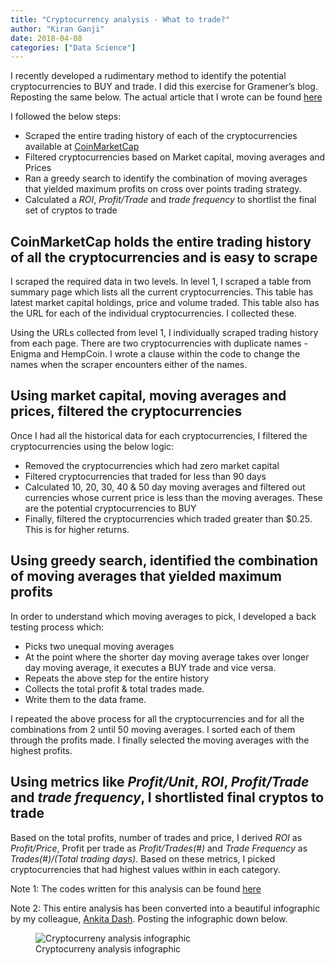 ```yaml
---
title: "Cryptocurrency analysis - What to trade?"
author: "Kiran Ganji"
date: 2018-04-08
categories: ["Data Science"]
---
```


I recently developed a rudimentary method to identify the potential cryptocurrencies to BUY and trade. I did this exercise for Gramener's blog. Reposting the same below. The actual article that I wrote can be found [here](http://blog.gramener.com/3030/a-trading-strategy-for-cryptocurrencies)

I followed the below steps:

- Scraped the entire trading history of each of the cryptocurrencies available at [CoinMarketCap](https://coinmarketcap.com/)
- Filtered cryptocurrencies based on Market capital, moving averages and Prices
- Ran a greedy search to identify the combination of moving averages that yielded maximum profits on cross over points trading strategy.
- Calculated a *ROI*, *Profit/Trade* and *trade frequency* to shortlist the final set of cryptos to trade

## CoinMarketCap holds the entire trading history of all the cryptocurrencies and is easy to scrape

I scraped the required data in two levels. In level 1, I scraped a table from summary page which lists all the current cryptocurrencies. This table has latest market capital holdings, price and volume traded. This table also has the URL for each of the individual cryptocurrencies. I collected these.

Using the URLs collected from level 1, I individually scraped trading history from each page. There are two cryptocurrencies with duplicate names - Enigma and HempCoin. I wrote a clause within the code to change the names when the scraper encounters either of the names.

## Using market capital, moving averages and prices, filtered the cryptocurrencies

Once I had all the historical data for each cryptocurrencies, I filtered the cryptocurrencies using the below logic:

- Removed the cryptocurrencies which had zero market capital
- Filtered cryptocurrencies that traded for less than 90 days
- Calculated 10, 20, 30, 40 & 50 day moving averages and filtered out currencies whose current price is less than the moving averages. These are the potential cryptocurrencies to BUY
- Finally, filtered the cryptocurrencies which traded greater than $0.25. This is for higher returns.

## Using greedy search, identified the combination of moving averages that yielded maximum profits

In order to understand which moving averages to pick, I developed a back testing process which:

- Picks two unequal moving averages
- At the point where the shorter day moving average takes over longer day moving average, it executes a BUY trade and vice versa.
- Repeats the above step for the entire history
- Collects the total profit & total trades made.
- Write them to the data frame.

I repeated the above process for all the cryptocurrencies and for all the combinations from 2 until 50 moving averages. I sorted each of them through the profits made. I finally selected the moving averages with the highest profits.


## Using metrics like *Profit/Unit*, *ROI*, *Profit/Trade* and *trade frequency*, I shortlisted final cryptos to trade

Based on the total profits, number of trades and price, I derived *ROI* as *Profit/Price*, Profit per trade as *Profit/Trades(#)* and *Trade Frequency* as *Trades(#)/(Total trading days)*. Based on these metrics, I picked cryptocurrencies that had highest values within in each category.

Note 1: The codes written for this analysis can be found [here](https://github.com/KiranGanji/cryptocurrencybacktest)

Note 2: This entire analysis has been converted into a beautiful infographic by my colleague, [Ankita Dash](https://in.linkedin.com/in/ankita-dash-8547366b). Posting the infographic down below.

![Cryptocurreny analysis infographic](/img/cryptocurrencies.png)